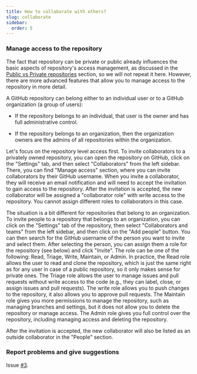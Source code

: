 ```yaml
---
title: How to collaborate with others?
slug: collaborate
sidebar:
  order: 5
---
```


### Manage access to the repository

The fact that repository can be private or public already influences the basic aspects of repository's access management, as discussed in the [Public vs Private repositories](../repository/#public-vs-private-repositories) section, so we will not repeat it here.
However, there are more advanced features that allow you to manage access to the repository in more detail.

A GitHub repository can belong either to an individual user or to a GitHub organization (a group of users):

  - If the repository belongs to an individual, that user is the owner and has full administrative control.

  - If the repository belongs to an organization, then the organization owners are the admins of all repositories within the organization.

Let's focus on the repository level access first.
To invite collaborators to a privately owned repository, you can open the repository on GitHub, click on the "Settings" tab, and then select "Collaborators" from the left sidebar.
There, you can find "Manage access" section, where you can invite collaborators by their GitHub username.
When you invite a collaborator, they will receive an email notification and will need to accept the invitation to gain access to the repository.
After the invitation is accepted, the new collaborator will be assigned a "collaborator role" with write access to the repository.
You cannot assign different roles to collaborators in this case.

The situation is a bit different for repositories that belong to an organization.
To invite people to a repository that belongs to an organization, you can click on the "Settings" tab of the repository, then select "Collaborators and teams" from the left sidebar, and then click on the "Add people" button.
You can then search for the GitHub username of the person you want to invite and select them.
After selecting the person, you can assign them a role for the repository (see below) and click "Invite".
The role can be one of the following: Read, Triage, Write, Maintain, or Admin.
In practice, the Read role allows the user to read and clone the repository, which is just the same right as for any user in case of a public repository, so it only makes sense for private ones.
The Triage role allows the user to manage issues and pull requests without write access to the code (e.g., they can label, close, or assign issues and pull requests).
The write role allows you to push changes to the repository, it also allows you to approve pull requests.
The Maintain role gives you more permissions to manage the repository, such as managing branches and settings, but it does not allow you to delete the repository or manage access.
The Admin role gives you full control over the repository, including managing access and deleting the repository.

After the invitation is accepted, the new collaborator will also be listed as an outside collaborator in the "People" section.


### Report problems and give suggestions

Issue [#3](https://github.com/empa-scientific-it/how-to-git/issues/3).
